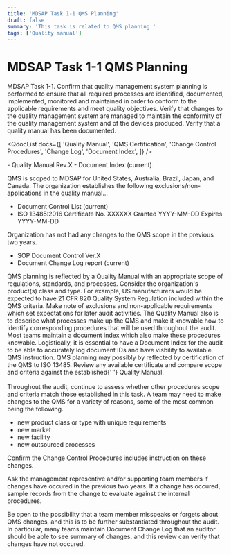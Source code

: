 ```yaml
---
title: 'MDSAP Task 1-1 QMS Planning'
draft: false
summary: 'This task is related to QMS planning.'
tags: ['Quality manual']
---
```



# MDSAP Task 1-1 QMS Planning

<RegLang>
  MDSAP Task 1-1. Confirm that quality management system planning is performed to ensure that all
  required processes are identified, documented, implemented, monitored and maintained in order to
  conform to the applicable requirements and meet quality objectives. Verify that changes to the
  quality management system are managed to maintain the conformity of the quality management system
  and of the devices produced. Verify that a quality manual has been documented.
</RegLang>

<QdocList
  docs={[
    'Quality Manual',
    'QMS Certification',
    'Change Control Procedures',
    'Change Log',
    'Document Index',
  ]}
/>

<ReportLang>
- Quality Manual Rev.X
- Document Index (current)

QMS is scoped to MDSAP for United States, Australia, Brazil, Japan, and Canada.
The organization establishes the following exclusions/non-applications in the quality manual...

- Document Control List (current)
- ISO 13485:2016 Certificate No. XXXXXX Granted YYYY-MM-DD Expires YYYY-MM-DD

Organization has not had any changes to the QMS scope in the previous two years.

- SOP Document Control Ver.X
- Document Change Log report (current)

</ReportLang>

<Subtask actionitem="Review the quality manual and document index.">
  QMS planning is reflected by a <Qdoc>Quality Manual</Qdoc> with an appropriate scope of
  regulations, standards, and processes. Consider the organization's product(s) class and type. For
  example, US manufacturers would be expected to have 21 CFR 820 Quality System Regulation included
  within the QMS criteria. Make note of exclusions and non-applicable requirements which set
  expectations for later audit activities. The <Qdoc>Quality Manual</Qdoc> also is to describe what
  processes make up the QMS and make it knowable how to identify corresponding procedures that will
  be used throughout the audit. Most teams maintain a <Qdoc>document index</Qdoc> which also make
  these procedures knowable. Logistically, it is essential to have a <Qdoc>Document Index</Qdoc> for
  the audit to be able to accurately log document IDs and have visbility to available QMS
  instruction.
</Subtask>

<Subtask actionitem="Review any QMS certificates">
  QMS planning may possibly by reflected by certification of the QMS to ISO 13485. Review any
  available certificate and compare scope and criteria against the established{' '}
  <Qdoc>Quality Manual</Qdoc>. <br />
  <br />
  Throughout the audit, continue to assess whether other procedures scope and criteria match those
  established in this task.
</Subtask>

<Subtask actionitem="Review change control procedures for instruction on QMS changes.">
A team may need to make changes to the QMS for a variety of reasons, some of the most common being the following.

- new product class or type with unique requirements
- new market
- new facility
- new outsourced processes

Confirm the <Qdoc>Change Control Procedures</Qdoc> includes instruction on these changes.

</Subtask>

<Subtask actionitem="Identify if QMS changes have occurred.">
  Ask the management representive and/or supporting team members if changes have occured in the previous two years.  If a change has occured, sample records from the change to evaluate against the internal procedures.

Be open to the possibility that a team member misspeaks or forgets about QMS changes, and this is to be further substantiated throughout the audit. In particular, many teams maintain <Qdoc>Document Change Log</Qdoc> that an auditor should be able to see summary of changes, and this review can verify that changes have not occured.

</Subtask>
